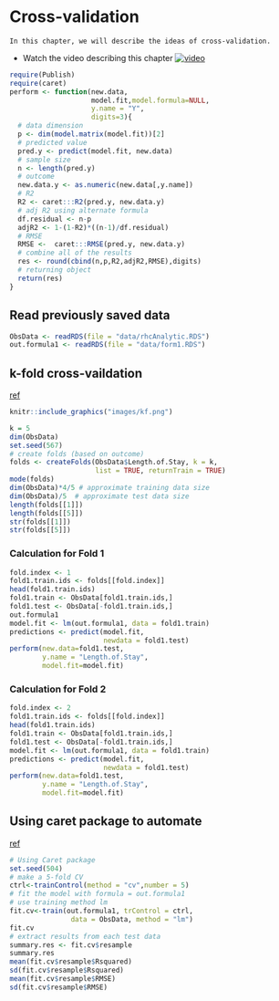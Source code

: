 # Cross-validation

```block
In this chapter, we will describe the ideas of cross-validation.
```

- Watch the video describing this chapter [![video](https://img.youtube.com/vi/BSDrIrSxqFU/maxresdefault.jpg)](https://youtu.be/BSDrIrSxqFU)


```r
require(Publish)
require(caret)
perform <- function(new.data,
                    model.fit,model.formula=NULL, 
                    y.name = "Y",
                    digits=3){
  # data dimension
  p <- dim(model.matrix(model.fit))[2]
  # predicted value
  pred.y <- predict(model.fit, new.data)
  # sample size
  n <- length(pred.y)
  # outcome
  new.data.y <- as.numeric(new.data[,y.name])
  # R2
  R2 <- caret:::R2(pred.y, new.data.y)
  # adj R2 using alternate formula
  df.residual <- n-p
  adjR2 <- 1-(1-R2)*((n-1)/df.residual)
  # RMSE
  RMSE <-  caret:::RMSE(pred.y, new.data.y)
  # combine all of the results
  res <- round(cbind(n,p,R2,adjR2,RMSE),digits)
  # returning object
  return(res)
}
```

## Read previously saved data

```r
ObsData <- readRDS(file = "data/rhcAnalytic.RDS")
out.formula1 <- readRDS(file = "data/form1.RDS")
```

## k-fold cross-vaildation

[ref](https://en.wikipedia.org/wiki/Cross-validation_(statistics))

```r
knitr::include_graphics("images/kf.png")
```

```r
k = 5
dim(ObsData)
set.seed(567)
# create folds (based on outcome)
folds <- createFolds(ObsData$Length.of.Stay, k = k, 
                     list = TRUE, returnTrain = TRUE)
mode(folds)
dim(ObsData)*4/5 # approximate training data size
dim(ObsData)/5  # approximate test data size
length(folds[[1]])
length(folds[[5]])
str(folds[[1]])
str(folds[[5]])
```

### Calculation for Fold 1
```r
fold.index <- 1
fold1.train.ids <- folds[[fold.index]]
head(fold1.train.ids)
fold1.train <- ObsData[fold1.train.ids,]
fold1.test <- ObsData[-fold1.train.ids,]
out.formula1
model.fit <- lm(out.formula1, data = fold1.train)
predictions <- predict(model.fit, 
                       newdata = fold1.test)
perform(new.data=fold1.test,
        y.name = "Length.of.Stay",
        model.fit=model.fit)
```

### Calculation for Fold 2
```r
fold.index <- 2
fold1.train.ids <- folds[[fold.index]]
head(fold1.train.ids)
fold1.train <- ObsData[fold1.train.ids,]
fold1.test <- ObsData[-fold1.train.ids,]
model.fit <- lm(out.formula1, data = fold1.train)
predictions <- predict(model.fit, 
                       newdata = fold1.test)
perform(new.data=fold1.test,
        y.name = "Length.of.Stay",
        model.fit=model.fit)
```

## Using caret package to automate

[ref](https://topepo.github.io/caret/model-training-and-tuning.html)

```r
# Using Caret package
set.seed(504)
# make a 5-fold CV
ctrl<-trainControl(method = "cv",number = 5)
# fit the model with formula = out.formula1
# use training method lm
fit.cv<-train(out.formula1, trControl = ctrl,
               data = ObsData, method = "lm")
fit.cv
# extract results from each test data 
summary.res <- fit.cv$resample
summary.res
mean(fit.cv$resample$Rsquared)
sd(fit.cv$resample$Rsquared)
mean(fit.cv$resample$RMSE)
sd(fit.cv$resample$RMSE)
```
